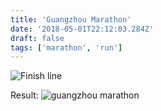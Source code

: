 ```yaml
---
title: 'Guangzhou Marathon'
date: '2018-05-01T22:12:03.284Z'
draft: false
tags: ['marathon', 'run']
---
```


![Finish line](https://lh3.googleusercontent.com/pw/ACtC-3eVB8OzW52CfUwA47xRps_GFV9WuZug0WHJ7j1FaY7pYhMZr9H0BGmrJJrV9yvAKtiIKlarNCvqucMDctNKuGvAbCzGO_7eLohj9DjfSroFC1dYCRiGQN7pXSMom8EL2c4tL7JKzUxjHUu7FMd3SQt91w=w1332-h1776-no?authuser=0)

Result:
![guangzhou marathon](https://lh3.googleusercontent.com/pw/ACtC-3cUvnHCSJMNQhKd3LHR4ORRGX58TyGb8ACD-ifDMcqeSHqJ2H2xtEbK6Hh7RIMAOQWixJsnUN3G2s-cZ4bKG9VK35nhAfcttbuSVjnduKoTqsu6QC9DgeYnc0F1ULFwIDPMbglHZsANTxu8hQGUwMeLtw=w2412-h1778-no?authuser=0)
